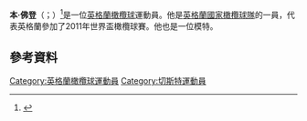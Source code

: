 {{expand|time=2015-11-23T12:53:07+00:00}}
'''本·佛登'''（{{lang-en|Ben Foden}}；{{bd|1985年|7月22日}}）<ref>{{cite web |url= http://www.northamptonsaints.co.uk/rugby/squad_profiles.php?player=6877&includeref=dynamic |title= RFU  Official Site of the Northampton Saints - Player Profiles |work= web page |publisher= RFU |accessdate= 23 August 2011 |deadurl= yes |archiveurl= https://web.archive.org/web/20110813210632/http://www.northamptonsaints.co.uk/rugby/squad_profiles.php?player=6877&includeref=dynamic |archivedate= 2011年8月13日 }}</ref>是一位[[英格蘭|英格蘭]][[橄欖球|橄欖球]]運動員。他是[[英格蘭國家橄欖球隊|英格蘭國家橄欖球隊]]的一員，代表英格蘭參加了2011年世界盃橄欖球賽。他也是一位模特。
==參考資料==
{{Reflist}}

{{DEFAULTSORT:Foden, Ben}}
[[Category:英格蘭橄欖球運動員|Category:英格蘭橄欖球運動員]]
[[Category:切斯特運動員|Category:切斯特運動員]]